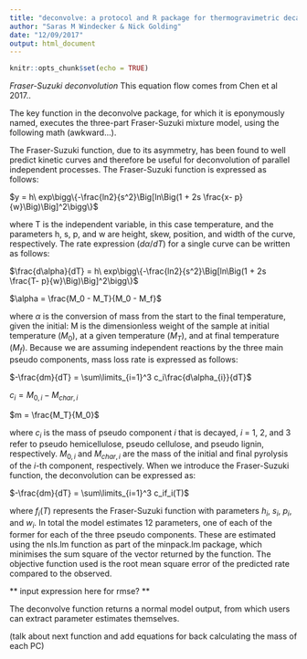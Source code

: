 ```yaml
---
title: "deconvolve: a protocol and R package for thermogravimetric decay curve deconvolution for lignocellulosic biomass trait calculation"
author: "Saras M Windecker & Nick Golding"
date: "12/09/2017"
output: html_document
---
```


```r
knitr::opts_chunk$set(echo = TRUE)
```

_Fraser-Suzuki deconvolution_
This equation flow comes from Chen et al 2017..


The key function in the deconvolve package, for which it is eponymously named, executes the three-part Fraser-Suzuki mixture model, using the following math (awkward...). 

The Fraser-Suzuki function, due to its asymmetry, has been found to well predict kinetic curves and therefore be useful for deconvolution of parallel independent processes. The Fraser-Suzuki function is expressed as follows:

$y = h\ exp\bigg\{-\frac{ln2}{s^2}\Big[ln\Big(1 + 2s \frac{x- p}{w}\Big)\Big]^2\bigg\}$

where T is the independent variable, in this case temperature, and the parameters h, s, p, and w are height, skew, position, and width of the curve, respectively. The rate expression ($d\alpha/dT$) for a single curve can be written as follows: 

$\frac{d\alpha}{dT} = h\ exp\bigg\{-\frac{ln2}{s^2}\Big[ln\Big(1 + 2s \frac{T- p}{w}\Big)\Big]^2\bigg\}$

$\alpha = \frac{M_0 - M_T}{M_0 - M_f}$

where $\alpha$ is the conversion of mass from the start to the final temperature, given the initial: M is the dimensionless weight of the sample at initial temperature ($M_0$), at a given temperature ($M_T$), and at final temperature ($M_f$). Because we are assuming independent reactions by the three main pseudo components, mass loss rate is expressed as follows:

$-\frac{dm}{dT} = \sum\limits_{i=1}^3 c_i\frac{d\alpha_{i}}{dT}$

$c_i = M_{0,i} - M_{char,i}$

$m = \frac{M_T}{M_0}$

where $c_i$ is the mass of pseudo component _i_ that is decayed, _i_ = 1, 2, and 3 refer to pseudo hemicellulose, pseudo cellulose, and pseudo lignin, respectively. $M_{0,i}$ and $M_{char,i}$ are the mass of the initial and final pyrolysis of the _i_-th component, respectively. When we introduce the Fraser-Suzuki function, the deconvolution can be expressed as: 

$-\frac{dm}{dT} = \sum\limits_{i=1}^3 c_if_i(T)$

where $f_i(T)$ represents the Fraser-Suzuki function with parameters $h_i$, $s_i$, $p_i$, and $w_i$. In total the model estimates 12 parameters, one of each of the former for each of the three pseudo components. These are estimated using the nls.lm function as part of the minpack.lm package, which minimises the sum square of the vector returned by the function. The objective function used is the root mean square error of the predicted rate compared to the observed. 

** input expression here for rmse? **

The deconvolve function returns a normal model output, from which users can extract parameter estimates themselves. 

(talk about next function and add equations for back calculating the mass of each PC)

